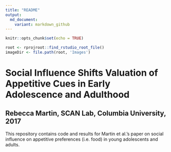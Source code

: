 ```yaml
---
title: "README"
output: 
  md_document:
    variant: markdown_github
---
```


```r
knitr::opts_chunk$set(echo = TRUE)
```

```r
root <- rprojroot::find_rstudio_root_file()
imageDir <- file.path(root, 'Images')
```

# Social Influence Shifts Valuation of Appetitive Cues in Early Adolescence and Adulthood
## Rebecca Martin, SCAN Lab, Columbia University, 2017

This repository contains code and results for Martin et al.'s paper on social influence on appetitive preferences (i.e. food) in young adolescents and adults. 